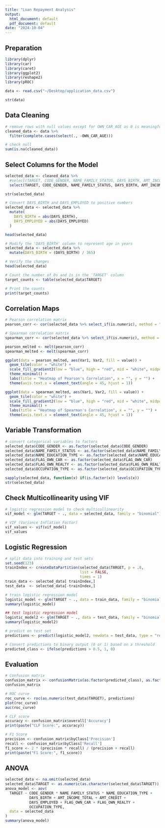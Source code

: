 ```yaml
---
title: "Loan Repayment Analysis"
output:
  html_document: default
  pdf_document: default
date: "2024-10-04"
---
```


## Preparation

```r
library(dplyr)
library(car)
library(caret)
library(ggplot2)
library(reshape2)
library(pROC)

data <- read.csv("~/Desktop/application_data.csv")

str(data)
```

## Data Cleaning

```r
# remove rows with null values except for OWN_CAR_AGE as 0 is meaningful if someone does not own a car
cleaned_data <- data %>%
  filter(complete.cases(select(., -OWN_CAR_AGE)))

# check null
sum(is.na(cleaned_data))
```

## Select Columns for the Model

```r
selected_data <- cleaned_data %>%
  #select(TARGET, CODE_GENDER, NAME_FAMILY_STATUS, DAYS_BIRTH, AMT_INCOME_TOTAL, NAME_EDUCATION_TYPE, AMT_CREDIT, DAYS_EMPLOYED)
  select(TARGET, CODE_GENDER, NAME_FAMILY_STATUS, DAYS_BIRTH, AMT_INCOME_TOTAL, NAME_EDUCATION_TYPE, AMT_CREDIT, DAYS_EMPLOYED, FLAG_OWN_CAR, FLAG_OWN_REALTY, OCCUPATION_TYPE)

str(selected_data)
```
```r
# Convert DAYS_BIRTH and DAYS_EMPLOYED to positive numbers
selected_data <- selected_data %>%
  mutate(
    DAYS_BIRTH = abs(DAYS_BIRTH),
    DAYS_EMPLOYED = abs(DAYS_EMPLOYED)
  )

head(selected_data)
```


```r
# Modify the 'DAYS_BIRTH' column to represent age in years
selected_data <- selected_data %>%
  mutate(DAYS_BIRTH = (DAYS_BIRTH) / 365)

# Verify the changes
head(selected_data)
```
```r
# Count the number of 0s and 1s in the 'TARGET' column
target_counts <- table(selected_data$TARGET)

# Print the counts
print(target_counts)
```

## Correlation Maps

```r
# Pearson correlation matrix
pearson_corr <- cor(selected_data %>% select_if(is.numeric), method = "pearson", use = "complete.obs")

# Spearman correlation matrix
spearman_corr <- cor(selected_data %>% select_if(is.numeric), method = "spearman", use = "complete.obs")

pearson_melted <- melt(pearson_corr)
spearman_melted <- melt(spearman_corr)

ggplot(data = pearson_melted, aes(Var1, Var2, fill = value)) +
  geom_tile(color = "white") +
  scale_fill_gradient2(low = "blue", high = "red", mid = "white", midpoint = 0, limit = c(-1, 1), space = "Lab") +
  theme_minimal() +
  labs(title = "Heatmap of Pearson's Correlation", x = "", y = "") +
  theme(axis.text.x = element_text(angle = 45, hjust = 1))

ggplot(data = spearman_melted, aes(Var1, Var2, fill = value)) +
  geom_tile(color = "white") +
  scale_fill_gradient2(low = "blue", high = "red", mid = "white", midpoint = 0, limit = c(-1, 1), space = "Lab") +
  theme_minimal() +
  labs(title = "Heatmap of Spearman's Correlation", x = "", y = "") +
  theme(axis.text.x = element_text(angle = 45, hjust = 1))
```

## Variable Transformation

```r
# convert categorical variables to factors
selected_data$CODE_GENDER <- as.factor(selected_data$CODE_GENDER)
selected_data$NAME_FAMILY_STATUS <- as.factor(selected_data$NAME_FAMILY_STATUS)
selected_data$NAME_EDUCATION_TYPE <- as.factor(selected_data$NAME_EDUCATION_TYPE)
selected_data$FLAG_OWN_CAR <- as.factor(selected_data$FLAG_OWN_CAR)
selected_data$FLAG_OWN_REALTY <- as.factor(selected_data$FLAG_OWN_REALTY)
selected_data$OCCUPATION_TYPE <- as.factor(selected_data$OCCUPATION_TYPE)

sapply(selected_data, function(x) if(is.factor(x)) levels(x))
str(selected_data)
```

## Check Multicollinearity using VIF

```r
# logistic regression model to check multicollinearity
vif_model <- glm(TARGET ~ ., data = selected_data, family = "binomial")

# VIF (Variance Inflation Factor)
vif_values <- vif(vif_model)
vif_values
```

## Logistic Regression

```r
# split data into training and test sets
set.seed(123)
trainIndex <- createDataPartition(selected_data$TARGET, p = .8, 
                                  list = FALSE, 
                                  times = 1)
train_data <- selected_data[ trainIndex,]
test_data  <- selected_data[-trainIndex,]

# train logistic regression model
logistic_model <- glm(TARGET ~ ., data = train_data, family = "binomial")
summary(logistic_model)

## test logistic regression model
logistic_model2 <- glm(TARGET ~ ., data = test_data, family = "binomial")
summary(logistic_model2)

# predict on test set
predictions <- predict(logistic_model2, newdata = test_data, type = "response")

# Convert predictions to binary output (0 or 1) based on a threshold
predicted_class <- ifelse(predictions > 0.5, 1, 0)
```

## Evaluation
```r
# Confusion matrix
confusion_matrix <- confusionMatrix(as.factor(predicted_class), as.factor(test_data$TARGET))
confusion_matrix

# ROC curve
roc_curve <- roc(as.numeric(test_data$TARGET), predictions)
plot(roc_curve)
auc(roc_curve)

# CLF score
accuracy <- confusion_matrix$overall['Accuracy']
print(paste("CLF Score:", accuracy))

# F1 Score
precision <- confusion_matrix$byClass['Precision']
recall <- confusion_matrix$byClass['Recall']
f1_score <- 2 * (precision * recall) / (precision + recall)
print(paste("F1 Score:", f1_score))
```

## ANOVA
```r
selected_data <- na.omit(selected_data)
selected_data$TARGET <- as.numeric(as.character(selected_data$TARGET))
anova_model <- aov(
  TARGET ~ CODE_GENDER * NAME_FAMILY_STATUS * NAME_EDUCATION_TYPE + 
           DAYS_BIRTH + AMT_INCOME_TOTAL + AMT_CREDIT + 
           DAYS_EMPLOYED + FLAG_OWN_CAR + FLAG_OWN_REALTY + 
           OCCUPATION_TYPE,
  data = selected_data
)
summary(anova_model)
```

